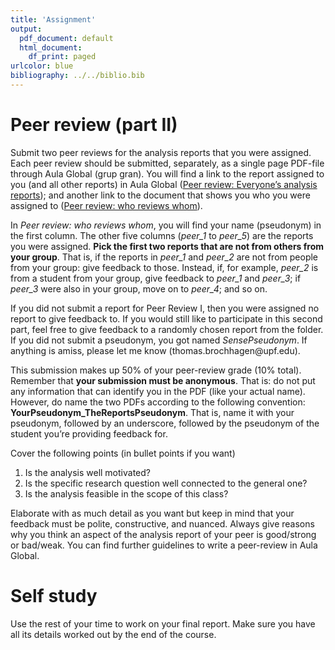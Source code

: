 ```yaml
---
title: 'Assignment'
output:
  pdf_document: default
  html_document:
    df_print: paged
urlcolor: blue
bibliography: ../../biblio.bib
---
```



# Peer review (part II) 

Submit two peer reviews for the analysis reports that you were assigned. Each peer review should be submitted, separately, as a single page PDF-file through Aula Global (grup gran). You will find a link to the report assigned to you (and all other reports) in Aula Global ([Peer review: Everyone's analysis reports](https://drive.google.com/drive/folders/1SO56VsPeoRdKFnXq0ZXhiSZ18fy7JAy8)); and another link to the document that shows you who you were assigned to ([Peer review: who reviews whom](https://docs.google.com/spreadsheets/d/1TEYhUbM-AapCv5rYuqI_4fnaQxrN2y50foKbtyNsMco/edit#gid=676734199)). 

In *Peer review: who reviews whom*, you will find your name (pseudonym) in the first column. The other five columns (*peer_1* to *peer_5*) are the reports you were assigned. **Pick the first two reports that are not from others from your group**. That is, if the reports in *peer_1* and *peer_2* are not from people from your group: give feedback to those. Instead, if, for example, *peer_2* is from a student from your group, give feedback to *peer_1* and *peer_3*; if *peer_3* were also in your group, move on to *peer_4*; and so on.

If you did not submit a report for Peer Review I, then you were assigned no report to give feedback to. If you would still like to participate in this second part, feel free to give feedback to a randomly chosen report from the folder. If you did not submit a pseudonym, you got named *SensePseudonym*. If anything is amiss, please let me know (thomas.brochhagen@upf.edu).

This submission makes up 50% of your peer-review grade (10% total). Remember that **your submission must be anonymous**. That is: do not put any information that can identify you in the PDF (like your actual name). However, do name the two PDFs according to the following convention: **YourPseudonym_TheReportsPseudonym**. That is, name it with your pseudonym, followed by an underscore, followed by the pseudonym of the student you're providing feedback for. 

Cover the following points (in bullet points if you want)

  1. Is the analysis well motivated?
  2. Is the specific research question well connected to the general one?
  3. Is the analysis feasible in the scope of this class? 
  
Elaborate with as much detail as you want but keep in mind that your feedback must be polite, constructive, and nuanced. Always give reasons why you think an aspect of the analysis report of your peer is good/strong or bad/weak. You can find further guidelines to write a peer-review in Aula Global.

# Self study

Use the rest of your time to work on your final report. Make sure you have all its details worked out by the end of the course.